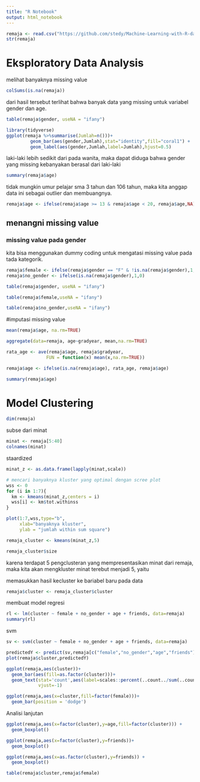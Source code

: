 ```yaml
---
title: "R Notebook"
output: html_notebook
---
```



```r
remaja <- read.csv("https://github.com/stedy/Machine-Learning-with-R-datasets/raw/master/snsdata.csv")
str(remaja)
```



# Eksploratory Data Analysis

melihat banyaknya missing value

```r
colSums(is.na(remaja))
```

dari hasil tersebut terlihat bahwa banyak data yang missing untuk variabel gender dan age.

```r
table(remaja$gender, useNA = "ifany")
```
```r
library(tidyverse)
ggplot(remaja %>%summarise(Jumlah=n()))+
         geom_bar(aes(gender,Jumlah),stat="identity",fill="coral1") +
         geom_label(aes(gender,Jumlah,label=Jumlah),hjust=0.5)
```


laki-laki lebih sedikit dari pada wanita, maka dapat diduga bahwa gender yang missing kebanyakan berasal dari laki-laki

```r
summary(remaja$age)
```
tidak mungkin umur pelajar sma 3 tahun dan 106 tahun, maka kita anggap data ini sebagai outlier dan membuangnya.

```r
remaja$age <- ifelse(remaja$age >= 13 & remaja$age < 20, remaja$age,NA)
```

## menangni missing value
### missing value pada gender
kita bisa menggunakan dummy coding untuk mengatasi missing value pada tada kategorik.
```r
remaja$female <- ifelse(remaja$gender == "F" & !is.na(remaja$gender),1,0)
remaja$no_gender <- ifelse(is.na(remaja$gender),1,0)
```


```r
table(remaja$gender, useNA = "ifany")
```


```r
table(remaja$female,useNA = "ifany")
```

```r
table(remaja$no_gender,useNA = "ifany")
```


  




#imputasi missing value
```r
mean(remaja$age, na.rm=TRUE)
```

```r
aggregate(data=remaja, age~gradyear, mean,na.rm=TRUE)
```


```r
rata_age <- ave(remaja$age, remaja$gradyear, 
               FUN = function(x) mean(x,na.rm=TRUE))
```

```r
remaja$age <- ifelse(is.na(remaja$age), rata_age, remaja$age)
```

```r
summary(remaja$age)
```

# Model Clustering

```r
dim(remaja)
```

subse dari minat
```r
minat <- remaja[5:40]
colnames(minat)
```

staardized
```r
minat_z <- as.data.frame(lapply(minat,scale))
```

```r
# mencari banyaknya kluster yang optimal dengan scree plot
wss <- 0
for (i in 1:7){
  km <- kmeans(minat_z,centers = i)
  wss[i] <- km$tot.withinss
}

plot(1:7,wss,type="b",
     xlab="banyaknya kluster",
     ylab = "jumlah within sum square")
```

```r
remaja_cluster <- kmeans(minat_z,5)
```

```r
remaja_cluster$size
```

karena terdapat 5 pengclusteran yang mempresentasikan minat dari remaja, maka kita akan mengkluster minat terebut menjadi 5, yaitu

memasukkan hasil kecluster ke bariabel baru pada data

```r
remaja$cluster <- remaja_cluster$cluster
```

membuat model regresi

```r
rl <- lm(cluster ~ female + no_gender + age + friends, data=remaja)
summary(rl)
```

svm
```r
sv <- svm(cluster ~ female + no_gender + age + friends, data=remaja)
```
```r
predictedY <- predict(sv,remaja[c("female","no_gender","age","friends")])
plot(remaja$cluster,predictedY)

```

```r
ggplot(remaja,aes(cluster))+
  geom_bar(aes(fill=as.factor(cluster)))+
  geom_text(stat='count',aes(label=scales::percent(..count../sum(..count..))),
            vjust=-1)
```

```r
ggplot(remaja,aes(x=cluster,fill=factor(female)))+
  geom_bar(position = 'dodge')
```



Analisi lanjutan
```r
ggplot(remaja,aes(x=factor(cluster),y=age,fill=factor(cluster))) +
  geom_boxplot()
```

```r
ggplot(remaja,aes(x=factor(cluster),y=friends))+
  geom_boxplot()
```


```r
ggplot(remaja,aes(x=as.factor(cluster),y=friends)) +
  geom_boxplot()
```

```r
table(remaja$cluster,remaja$female)
```

